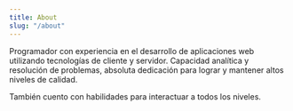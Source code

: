 ```yaml
---
title: About
slug: "/about"
---
```



Programador con experiencia en el desarrollo de aplicaciones web utilizando tecnologías de cliente y servidor. Capacidad analítica y resolución de problemas, absoluta dedicación para lograr y mantener altos niveles de calidad.

También cuento con habilidades para interactuar a todos los niveles.